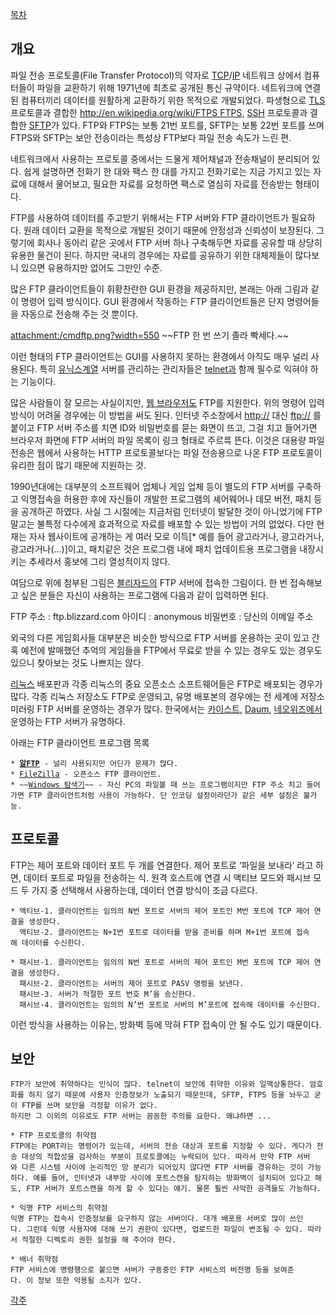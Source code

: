 [[목차]]

== 개요 ==
파일 전송 프로토콜(File Transfer Protocol)의 약자로 [[TCP]]/[[IP]] 네트워크 상에서 컴퓨터들이 파일을 교환하기 위해 1971년에 최초로 공개된 통신 규약이다. 네트워크에 연결된 컴퓨터끼리 데이터를 원활하게 교환하기 위한 목적으로 개발되었다. 파생형으로 [[TLS]] 프로토콜과 결합한 [[http://en.wikipedia.org/wiki/FTPS FTPS]], [[셸|SSH]] 프로토콜과 결합한 [http://en.wikipedia.org/wiki/SSH_File_Transfer_Protocol SFTP]가 있다. FTP와 FTPS는 보통 21번 포트를, SFTP는 보통 22번 포트를 쓰며 FTPS와 SFTP는 보안 전송이라는 특성상 FTP보다 파일 전송 속도가 느린 편.

네트워크에서 사용하는 프로토콜 중에서는 드물게 제어채널과 전송채널이 분리되어 있다. 쉽게 설명하면 전화기 한 대와 팩스 한 대를 가지고 전화기로는 지금 가지고 있는 자료에 대해서 물어보고, 필요한 자료를 요청하면 팩스로 열심히 자료를 전송받는 형태이다.

FTP를 사용하여 데이터를 주고받기 위해서는 FTP 서버와 FTP 클라이언트가 필요하다. 원래 데이터 교환을 목적으로 개발된 것이기 때문에 안정성과 신뢰성이 보장된다. 그렇기에 회사나 동아리 같은 곳에서 FTP 서버 하나 구축해두면 자료를 공유할 때 상당히 유용한 물건이 된다. 하지만 국내의 경우에는 자료를 공유하기 위한 대체제들이 많다보니 있으면 유용하지만 없어도 그만인 수준.

많은 FTP 클라이언트들이 휘황찬란한 GUI 환경을 제공하지만, 본래는 아래 그림과 같이 명령어 입력 방식이다. GUI 환경에서 작동하는 FTP 클라이언트들은 단지 명령어들을 자동으로 전송해 주는 것 뿐이다.

attachment:/cmdftp.png?width=550
~~FTP 한 번 쓰기 졸라 빡세다.~~

이런 형태의 FTP 클라이언트는 GUI를 사용하지 못하는 환경에서 아직도 매우 널리 사용된다. 특히 [[유닉스]]계열 서버를 관리하는 관리자들은 [[telnet]]과 함께 필수로 익혀야 하는 기능이다.

많은 사람들이 잘 모르는 사실이지만, [[웹 브라우저]]도 FTP를 지원한다. 위의 명령어 입력 방식이 어려울 경우에는 이 방법을 써도 된다. 인터넷 주소창에서 http:// 대신 ftp:// 를 붙이고 FTP 서버 주소를 치면 ID와 비밀번호를 묻는 화면이 뜨고, 그걸 치고 들어가면 브라우저 화면에 FTP 서버의 파일 목록이 링크 형태로 주르륵 뜬다. 이것은 대용량 파일 전송은 웹에서 사용하는 HTTP 프로토콜보다는 파일 전송용으로 나온 FTP 프로토콜이 유리한 점이 많기 때문에 지원하는 것.  

1990년대에는 대부분의 소프트웨어 업체나 게임 업체 등이 별도의 FTP 서버를 구축하고 익명접속을 허용한 후에 자신들이 개발한 프로그램의 셰어웨어나 데모 버전, 패치 등을 공개하곤 하였다. 사실 그 시절에는 지금처럼 인터넷이 발달한 것이 아니었기에 FTP 말고는 불특정 다수에게 효과적으로 자료를 배포할 수 있는 방법이 거의 없었다. 다만 현재는 자사 웹사이트에 공개하는 게 여러 모로 이득[* 예를 들어 광고라거나, 광고라거나, 광고라거나(…)]이고, 패치같은 것은 프로그램 내에 패치 업데이트용 프로그램을 내장시키는 추세라서 홍보에 그리 열성적이지 않다.

여담으로 위에 첨부된 그림은 [[블리자드]]의 FTP 서버에 접속한 그림이다. 한 번 접속해보고 싶은 분들은 자신이 사용하는 프로그램에 다음과 같이 입력하면 된다.

FTP 주소 : ftp.blizzard.com
아이디 : anonymous
비밀번호 : 당신의 이메일 주소

외국의 다른 게임회사들 대부분은 비슷한 방식으로 FTP 서버를 운용하는 곳이 있고 간혹 예전에 발매했던 추억의 게임들을 FTP에서 무료로 받을 수 있는 경우도 있는 경우도 있으니 찾아보는 것도 나쁘지는 않다. 

[[리눅스]] 배포판과 각종 리눅스의 중요 오픈소스 소프트웨어들은 FTP로 배포되는 경우가 많다. 각종 리눅스 저장소도 FTP로 운영되고, 유명 배포본의 경우에는 전 세계에 저장소 미러링 FTP 서버를 운영하는 경우가 많다. 한국에서는 [[카이스트]], [[Daum]], [[네오위즈]]에서 운영하는 FTP 서버가 유명하다.


아래는 FTP 클라이언트 프로그램 목록

 * '''[[알FTP]]''' - 널리 사용되지만 어딘가 문제가 많다.
 * [[FileZilla]] - 오픈소스 FTP 클라이언트.
 * ~~[[Windows 탐색기]]~~ - 자신 PC의 파일볼 때 쓰는 프로그램이지만 FTP 주소 치고 들어가면 FTP 클라이언트처럼 사용이 가능하다. 단 인코딩 설정이라던가 같은 세부 설정은 불가능.


== 프로토콜 ==

FTP는 제어 포트와 데이터 포트 두 개를 연결한다. 제어 포트로 ‘파일을 보내라’ 라고 하면, 데이터 포트로 파일을 전송하는 식.
원격 호스트에 연결 시 액티브 모드와 패시브 모드 두 가지 중 선택해서 사용하는데, 데이터 연결 방식이 조금 다르다.

 * 액티브-1. 클라이언트는 임의의 N번 포트로 서버의 제어 포트인 M번 포트에 TCP 제어 연결을 생성한다.
   액티브-2. 클라이언트는 N+1번 포트로 데이터를 받을 준비를 하며 M+1번 포트에 접속해 데이터를 수신한다.

 * 패시브-1. 클라이언트는 임의의 N번 포트로 서버의 제어 포트인 M번 포트에 TCP 제어 연결을 생성한다.
   패시브-2. 클라이언트는 서버의 제어 포트로 PASV 명령을 보낸다.
   패시브-3. 서버가 적절한 포트 번호 M’을 송신한다.
   패시브-4. 클라이언트는 임의의 N’번 포트로 서버의 M’포트에 접속해 데이터를 수신한다.

이런 방식을 사용하는 이유는, 방화벽 등에 막혀 FTP 접속이 안 될 수도 있기 때문이다.


== 보안 ==

 FTP가 보안에 취약하다는 인식이 많다. telnet이 보안에 취약한 이유와 일맥상통한다. 암호화를 하지 않기 때문에 사용자 인증정보가 노출되기 때문인데, SFTP, FTPS 등을 놔두고 굳이 FTP를 쓰며 보안을 걱정할 이유가 없다.
 하지만 그 이외의 이유로도 FTP 서버는 꼼꼼한 주의를 요한다. 왜냐하면 ...

 * FTP 프로토콜의 취약점
 FTP에는 PORT라는 명령어가 있는데, 서버의 전송 대상과 포트를 지정할 수 있다. 게다가 전송 대상의 적합성을 검사하는 부분이 프로토콜에는 누락되어 있다. 따라서 만약 FTP 서버와 다른 시스템 사이에 논리적인 망 분리가 되어있지 않다면 FTP 서버를 경유하는 것이 가능하다. 예를 들어, 인터넷과 내부망 사이에 포트스캔을 탐지하는 방화벽이 설치되어 있다고 해도, FTP 서버가 포트스캔을 하게 할 수 있다는 얘기. 물론 훨씬 사악한 공격들도 가능하다.

 * 익명 FTP 서비스의 취약점
 익명 FTP는 접속시 인증정보를 요구하지 않는 서버이다. 대개 배포용 서버로 많이 쓰인다. 그런데 익명 사용자에 대해 쓰기 권한이 있다면, 업로드한 파일이 변조될 수 있다. 따라서 적절한 디렉토리 권한 설정을 해 주어야 한다.

 * 배너 취약점
 FTP 서비스에 명령행으로 붙으면 서버가 구동중인 FTP 서비스의 버전명 등을 보여준다. 이 정보 또한 악용될 소지가 있다.


[[각주]]
